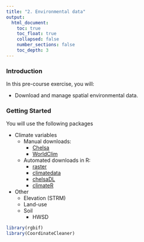 ```yaml
---
title: "2. Environmental data"
output:
  html_document:
    toc: true
    toc_float: true
    collapsed: false
    number_sections: false
    toc_depth: 3
---
```


### **Introduction**

In this pre-course exercise, you will:

- Download and manage spatial environmental data.

### **Getting Started**

You will use the following packages

  - Climate variables
    - Manual downloads:
      - [Chelsa](https://chelsa-climate.org/)
      - [WorldClim](https://www.worldclim.org/)
    - Automated downloads in R:
      - [raster](https://cran.r-project.org/web/packages/raster/raster.pdf)
      - [climatedata](https://github.com/MirzaCengic/climatedata)
      - [chelsaDL](https://github.com/matthewkling/chelsaDL)
      - [climateR](https://github.com/mikejohnson51/climateR)
  
  - Other
    - Elevation (STRM)
    - Land-use
    - Soil
      - HWSD


```r
library(rgbif)
library(CoordinateCleaner)
```